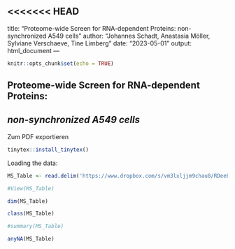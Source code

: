 <<<<<<< HEAD
---
title: "Proteome-wide Screen for RNA-dependent Proteins: non-synchronized A549 cells"
author: "Johannes Schadt, Anastasia Möller, Sylviane Verschaeve, Tine Limberg"
date: "2023-05-01"
output: html_document
---

```r
knitr::opts_chunk$set(echo = TRUE) 
```

## Proteome-wide Screen for RNA-dependent Proteins:

## *non-synchronized A549 cells*
Zum PDF exportieren
```r
tinytex::install_tinytex()
```

Loading the data:

```r
MS_Table <- read.delim('https://www.dropbox.com/s/vm3lxljjm9chau8/RDeeP_A549_NS.csv?dl=1', header=TRUE, row.names=1, sep = ";")

#View(MS_Table)

dim(MS_Table)

class(MS_Table)

#summary(MS_Table)

anyNA(MS_Table)
```